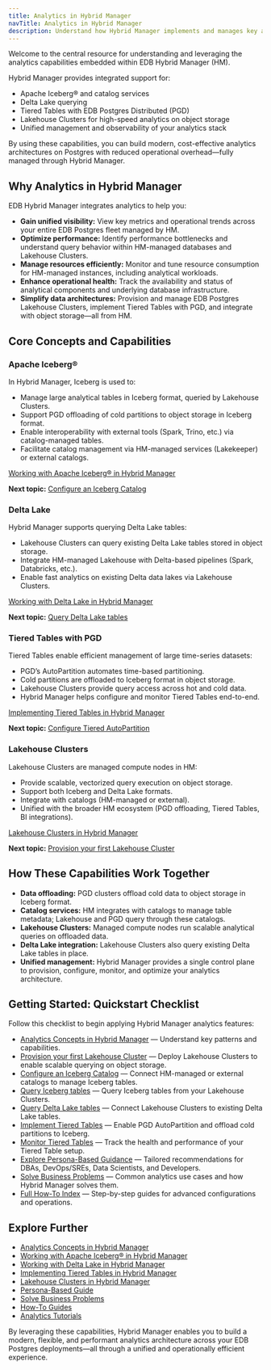 ```yaml
---
title: Analytics in Hybrid Manager
navTitle: Analytics in Hybrid Manager
description: Understand how Hybrid Manager implements and manages key analytics capabilities and technologies for EDB Postgres deployments.
---
```


Welcome to the central resource for understanding and leveraging the analytics capabilities embedded within EDB Hybrid Manager (HM).

Hybrid Manager provides integrated support for:

- Apache Iceberg® and catalog services
- Delta Lake querying
- Tiered Tables with EDB Postgres Distributed (PGD)
- Lakehouse Clusters for high-speed analytics on object storage
- Unified management and observability of your analytics stack

By using these capabilities, you can build modern, cost-effective analytics architectures on Postgres with reduced operational overhead—fully managed through Hybrid Manager.

## Why Analytics in Hybrid Manager

EDB Hybrid Manager integrates analytics to help you:

- **Gain unified visibility:** View key metrics and operational trends across your entire EDB Postgres fleet managed by HM.
- **Optimize performance:** Identify performance bottlenecks and understand query behavior within HM-managed databases and Lakehouse Clusters.
- **Manage resources efficiently:** Monitor and tune resource consumption for HM-managed instances, including analytical workloads.
- **Enhance operational health:** Track the availability and status of analytical components and underlying database infrastructure.
- **Simplify data architectures:** Provision and manage EDB Postgres Lakehouse Clusters, implement Tiered Tables with PGD, and integrate with object storage—all from HM.

## Core Concepts and Capabilities

### Apache Iceberg®

In Hybrid Manager, Iceberg is used to:

- Manage large analytical tables in Iceberg format, queried by Lakehouse Clusters.
- Support PGD offloading of cold partitions to object storage in Iceberg format.
- Enable interoperability with external tools (Spark, Trino, etc.) via catalog-managed tables.
- Facilitate catalog management via HM-managed services (Lakekeeper) or external catalogs.

[Working with Apache Iceberg® in Hybrid Manager](./iceberg)

**Next topic:** [Configure an Iceberg Catalog](./learn/how-to/configure-iceberg-catalog)

### Delta Lake

Hybrid Manager supports querying Delta Lake tables:

- Lakehouse Clusters can query existing Delta Lake tables stored in object storage.
- Integrate HM-managed Lakehouse with Delta-based pipelines (Spark, Databricks, etc.).
- Enable fast analytics on existing Delta data lakes via Lakehouse Clusters.

[Working with Delta Lake in Hybrid Manager](./delta_lake)

**Next topic:** [Query Delta Lake tables](./learn/how-to/query-delta-lake-tables)

### Tiered Tables with PGD

Tiered Tables enable efficient management of large time-series datasets:

- PGD’s AutoPartition automates time-based partitioning.
- Cold partitions are offloaded to Iceberg format in object storage.
- Lakehouse Clusters provide query access across hot and cold data.
- Hybrid Manager helps configure and monitor Tiered Tables end-to-end.

[Implementing Tiered Tables in Hybrid Manager](./tiered_tables)

**Next topic:** [Configure Tiered AutoPartition](./learn/how-to/configure-tiered-autopartition)

### Lakehouse Clusters

Lakehouse Clusters are managed compute nodes in HM:

- Provide scalable, vectorized query execution on object storage.
- Support both Iceberg and Delta Lake formats.
- Integrate with catalogs (HM-managed or external).
- Unified with the broader HM ecosystem (PGD offloading, Tiered Tables, BI integrations).

[Lakehouse Clusters in Hybrid Manager](./lakehouse)

**Next topic:** [Provision your first Lakehouse Cluster](./learn/how-to/create-lakehouse-cluster)

## How These Capabilities Work Together

- **Data offloading:** PGD clusters offload cold data to object storage in Iceberg format.
- **Catalog services:** HM integrates with catalogs to manage table metadata; Lakehouse and PGD query through these catalogs.
- **Lakehouse Clusters:** Managed compute nodes run scalable analytical queries on offloaded data.
- **Delta Lake integration:** Lakehouse Clusters also query existing Delta Lake tables in place.
- **Unified management:** Hybrid Manager provides a single control plane to provision, configure, monitor, and optimize your analytics architecture.

## Getting Started: Quickstart Checklist

Follow this checklist to begin applying Hybrid Manager analytics features:

- [Analytics Concepts in Hybrid Manager](./learn/analytics_concepts) — Understand key patterns and capabilities.
- [Provision your first Lakehouse Cluster](./learn/how-to/create-lakehouse-cluster) — Deploy Lakehouse Clusters to enable scalable querying on object storage.
- [Configure an Iceberg Catalog](./learn/how-to/configure-iceberg-catalog) — Connect HM-managed or external catalogs to manage Iceberg tables.
- [Query Iceberg tables](./learn/how-to/query-iceberg-existing-tables) — Query Iceberg tables from your Lakehouse Clusters.
- [Query Delta Lake tables](./learn/how-to/query-delta-lake-tables) — Connect Lakehouse Clusters to existing Delta Lake tables.
- [Implement Tiered Tables](./learn/how-to/configure-tiered-autopartition) — Enable PGD AutoPartition and offload cold partitions to Iceberg.
- [Monitor Tiered Tables](./learn/how-to/monitor-tiered-tables) — Track the health and performance of your Tiered Table setup.
- [Explore Persona-Based Guidance](./learn/personas) — Tailored recommendations for DBAs, DevOps/SREs, Data Scientists, and Developers.
- [Solve Business Problems](./learn/use-cases) — Common analytics use cases and how Hybrid Manager solves them.
- [Full How-To Index](./learn/how-to/) — Step-by-step guides for advanced configurations and operations.

## Explore Further

- [Analytics Concepts in Hybrid Manager](./learn/analytics_concepts)
- [Working with Apache Iceberg® in Hybrid Manager](./iceberg)
- [Working with Delta Lake in Hybrid Manager](./delta_lake)
- [Implementing Tiered Tables in Hybrid Manager](./tiered_tables)
- [Lakehouse Clusters in Hybrid Manager](./lakehouse)
- [Persona-Based Guide](./learn/personas)
- [Solve Business Problems](./learn/use-cases)
- [How-To Guides](./learn/how-to/)
- [Analytics Tutorials](../../analytics/learn/tutorials/)

By leveraging these capabilities, Hybrid Manager enables you to build a modern, flexible, and performant analytics architecture across your EDB Postgres deployments—all through a unified and operationally efficient experience.

